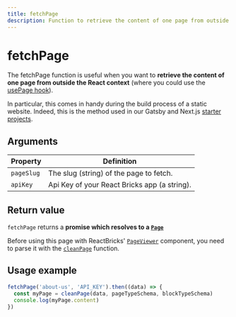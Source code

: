 ```yaml
---
title: fetchPage
description: Function to retrieve the content of one page from outside the React context
---
```


# fetchPage

The fetchPage function is useful when you want to **retrieve the content of one page from outside the React context** (where you could use the [usePage hook](/api-reference/hooks/use-page)).

In particular, this comes in handy during the build process of a static website. Indeed, this is the method used in our Gatsby and Next.js [starter projects](/docs/getting-started/starter-projects).

## Arguments

| Property   | Definition                                   |
| ---------- | -------------------------------------------- |
| `pageSlug` | The slug (string) of the page to fetch.      |
| `apiKey`   | Api Key of your React Bricks app (a string). |

## Return value

`fetchPage` returns a **promise which resolves to a [`Page`](/api-reference/types/types/#page)**

Before using this page with ReactBricks' [`PageViewer`](/api-reference/components/page-viewer) component, you need to parse it with the [`cleanPage`](clean-page) function.

## Usage example

```jsx
fetchPage('about-us', 'API_KEY').then((data) => {
  const myPage = cleanPage(data, pageTypeSchema, blockTypeSchema)
  console.log(myPage.content)
})
```
